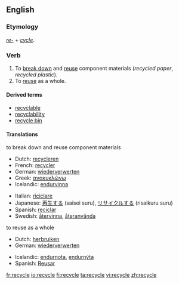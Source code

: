 ==English==

===Etymology===
''[[re-]]'' + ''[[cycle]]''.

===Verb===
{{wikipedia|Recycling}}
{{en-verb|recycl|es}}

# To [[break down]] and [[reuse]] component materials (''recycled paper'', ''recycled plastic'').
# To [[reuse]] as a whole.

====Derived terms====
* [[recyclable]]
* [[recyclability]]
* [[recycle bin]]

====Translations====
;to break down and reuse component materials
{{top}}
*Dutch: [[recycleren]]
*French: [[recycler]]
*German: [[wiederverwerten]]
*Greek: [[ανακυκλώνω]]
*Icelandic: [[endurvinna]]
{{mid}}
*Italian: [[riciclare]]
*Japanese: [[再生する]] (saisei suru), [[リサイクルする]] (risaikuru suru)
*Spanish: [[reciclar]]
*Swedish: [[återvinna]], [[återanvända]]
{{bottom}}

;to reuse as a whole
{{top}}
*Dutch: [[herbruiken]]
*German: [[wiederverwerten]]
{{mid}}
*Icelandic: [[endurnota]], [[endurnýta]]
*Spanish: [[Reusar]]
{{bottom}}

[[fr:recycle]]
[[io:recycle]]
[[fi:recycle]]
[[ta:recycle]]
[[vi:recycle]]
[[zh:recycle]]